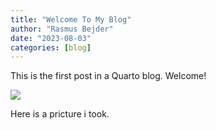 ```yaml
---
title: "Welcome To My Blog"
author: "Rasmus Bejder"
date: "2023-08-03"
categories: [blog]
---
```


This is the first post in a Quarto blog. Welcome!

![](skamling.jpg)

Here is a pricture i took.

